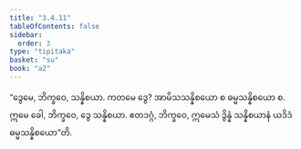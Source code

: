 ```yaml
---
title: "3.4.11"
tableOfContents: false
sidebar:
  order: 3
type: "tipitaka"
basket: "su"
book: "a2"
---
```



<DynamicBreadcrumb />

<Division number="162" book="a2">

<Paragraph number="254" book="a2">
“ဒွေမေ, ဘိက္ခဝေ, သန္နိစယာ. ကတမေ ဒွေ? အာမိသသန္နိစယော စ ဓမ္မသန္နိစယော စ. ဣမေ ခေါ, ဘိက္ခဝေ, ဒွေ သန္နိစယာ. ဧတဒဂ္ဂံ, ဘိက္ခဝေ, ဣမေသံ ဒွိန္နံ သန္နိစယာနံ ယဒိဒံ ဓမ္မသန္နိစယော”တိ.
</Paragraph>
</Division>